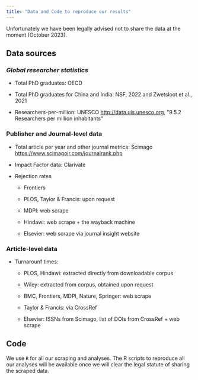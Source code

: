 ```yaml
---
title: "Data and Code to reproduce our results"
---
```


Unfortunately we have been legally advised not to share the data at the moment (October 2023).

## Data sources

### *Global researcher statistics*

-   Total PhD graduates: OECD

-   Total PhD graduates for China and India: NSF, 2022 and Zwetsloot et al., 2021

-   Researchers-per-million: UNESCO [[http://data.uis.unesco.org]{.underline}](http://data.uis.unesco.org/), \"9.5.2 Researchers per million inhabitants\"

### Publisher and Journal-level data

-   Total article per year and other journal metrics: Scimago [[https://www.scimagojr.com/journalrank.php]{.underline}](https://www.scimagojr.com/journalrank.php)

-   Impact Factor data: Clarivate

-   Rejection rates

    -   Frontiers

    -   PLOS, Taylor & Francis: upon request

    -   MDPI: web scrape

    -   Hindawi: web scrape + the wayback machine

    -   Elsevier: web scrape via journal insight website

### Article-level data

-   Turnarounf times:

    -   PLOS, Hindawi: extracted directly from downloadable corpus

    -   Wiley: extracted from corpus, obtained upon request

    -   BMC, Frontiers, MDPI, Nature, Springer: web scrape

    -   Taylor & Francis: via CrossRef

    -   Elsevier: ISSNs from Scimago, list of DOIs from CrossRef + web scrape

## Code

We use `R` for all our scraping and analyses. The R scripts to reproduce all our analyses will be available once we will clear the legal statute of sharing the scraped data.
